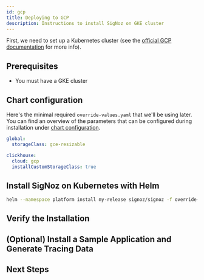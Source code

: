 ```yaml
---
id: gcp
title: Deploying to GCP
description: Instructions to install SigNoz on GKE cluster
---
```



First, we need to set up a Kubernetes cluster (see the
[official GCP documentation](https://cloud.google.com/kubernetes-engine/)
for more info).
 
<K8sComponents />

## Prerequisites

- You must have a GKE cluster

<CommonPrerequisites />

## Chart configuration

Here's the minimal required `override-values.yaml` that we'll be using later. You can find
an overview of the parameters that can be configured during installation under
[chart configuration](https://github.com/SigNoz/charts/tree/main/charts/signoz#configuration).

```yaml
global:
  storageClass: gce-resizable

clickhouse:
  cloud: gcp
  installCustomStorageClass: true
```

<StorageClass />

## Install SigNoz on Kubernetes with Helm

<InstallSigNozPart1 />

```bash
helm --namespace platform install my-release signoz/signoz -f override-values.yaml
```

<InstallSigNozPart2 />

## Verify the Installation

<VerifyInstallation />

## (Optional) Install a Sample Application and Generate Tracing Data

<K8sHotrod />

## Next Steps

<NextSteps />
